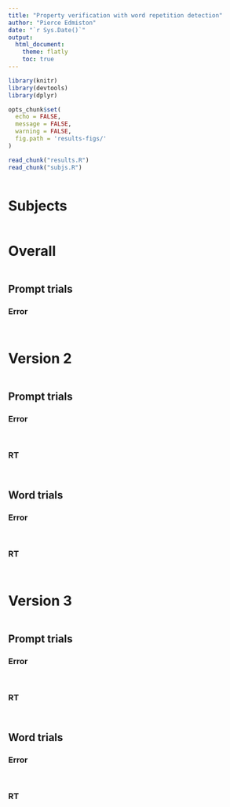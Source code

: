 ```yaml
---
title: "Property verification with word repetition detection"
author: "Pierce Edmiston"
date: "`r Sys.Date()`"
output:
  html_document:
    theme: flatly
    toc: true
---
```


```r
library(knitr)
library(devtools)
library(dplyr)

opts_chunk$set(
  echo = FALSE,
  message = FALSE,
  warning = FALSE,
  fig.path = 'results-figs/'
)

read_chunk("results.R")
read_chunk("subjs.R")
```

```r
```

# Subjects

```r
```

# Overall

```r
```

## Prompt trials

### Error

```r
```

```r
```

# Version 2

```r
```

## Prompt trials

### Error

```r
```

```r
```

### RT

```r
```

```r
```

## Word trials

### Error

```r
```

```r
```

### RT

```r
```

```r
```

# Version 3

```r
```

## Prompt trials

### Error

```r
```

```r
```

### RT

```r
```

```r
```

## Word trials

### Error

```r
```

```r
```

### RT

```r
```

```r
```